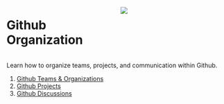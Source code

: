 ::: columns
::: {.column width="50%"}
# Github Organization
:::

::: {.column width="50%"}
![](images/githubTeamLogo.jpg)
:::
:::

Learn how to organize teams, projects, and communication within Github.

1.  [Github Teams & Organizations](https://nmfs-ost.github.io/PAM-OpenScience/content/gitOrgs.html){target="_blank"}
2.  [Github Projects](https://nmfs-ost.github.io/PAM-OpenScience/content/gitProject.html){target="_blank"}
3.  [Github Discussions](https://nmfs-ost.github.io/PAM-OpenScience/content/gitDiscussions.html){target="_blank"}
